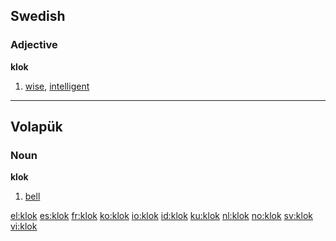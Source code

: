 ==Swedish==
{{sv-adj-reg}}
===Adjective===
'''klok'''

# [[wise]], [[intelligent]]


----

== Volapük == 

===Noun===
'''klok'''
 
# [[bell]]

[[el:klok]]
[[es:klok]]
[[fr:klok]]
[[ko:klok]]
[[io:klok]]
[[id:klok]]
[[ku:klok]]
[[nl:klok]]
[[no:klok]]
[[sv:klok]]
[[vi:klok]]